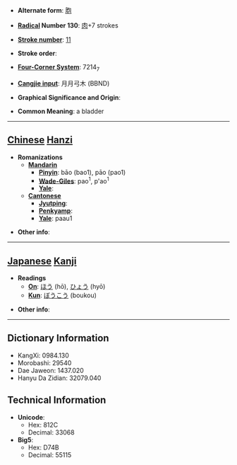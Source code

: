* '''Alternate form''': [[胞]]

* '''[[Wiktionary:Chinese radical index| Radical]] Number 130''': [[Wiktionary:Chinese radical index 肉|肉]]+7 strokes

* '''[[Wiktionary:Chinese total strokes index|Stroke number]]''': [[Wiktionary:Chinese total strokes index 11|11]]

* '''Stroke order''': 

* '''[[Wiktionary:Chinese four corner index|Four-Corner System]]''': 7214<sub>7</sub>

* '''[[Wiktionary:Chinese Cangjie index|Cangjie input]]''': 月月弓木 (BBND)

* '''Graphical Significance and Origin''': 

* '''Common Meaning''': a bladder

----

== [[Chinese]] [[Hanzi]] ==

* '''Romanizations'''
** '''[[Mandarin]]'''
*** '''[[Pinyin]]''': bāo (bao1), pāo (pao1)
*** '''[[Wade-Giles]]''': pao<sup>1</sup>, p'ao<sup>1</sup>
*** '''[[Yale]]''': 
** '''[[Cantonese]]'''
*** '''[[Jyutping]]''':
*** '''[[Penkyamp]]''': 
*** '''[[Yale]]''': paau1

* '''Other info''': 

----

== [[Japanese]] [[Kanji]] ==

* '''Readings'''
** '''[[On]]''': [[ほう]] (hō), [[ひょう]] (hyō)
** '''[[Kun]]''': [[ぼうこう]] (boukou)

* '''Other info''':  

----

== Dictionary Information ==

* KangXi: 0984.130
* Morobashi: 29540
* Dae Jaweon: 1437.020
* Hanyu Da Zidian: 32079.040

== Technical Information ==

* '''Unicode''':
** Hex: 812C
** Decimal: 33068
* '''Big5''':
** Hex: D74B
** Decimal: 55115